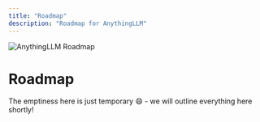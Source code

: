 ```yaml
---
title: "Roadmap"
description: "Roadmap for AnythingLLM"
---
```



<Image
  src="/images/product/roadmap/header-image.png"
  height={1080}
  width={1920}
  quality={100}
  alt="AnythingLLM Roadmap"
/>

# Roadmap

The emptiness here is just temporary 😄 - we will outline everything here shortly!
